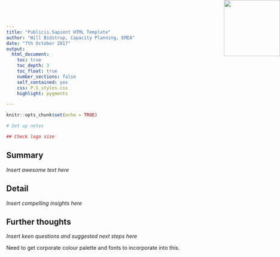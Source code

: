 ```yaml
---
title: "Publicis.Sapient HTML Template"
author: "Will Bidstrup, Capacity Planning, EMEA"
date: "7th October 2017"
output: 
  html_document:
    toc: true
    toc_depth: 3
    toc_float: true
    number_sections: false
    self_contained: yes
    css: P.S_styles.css
    highlight: pygments

---
```


<img src="PS_Logo.jpg" style="position:absolute;top:0px;right:0px; width:150px; height=100px" />


```r
knitr::opts_chunk$set(echo = TRUE)  

# Set up notes

## Check logo size

```

## Summary

*Insert awesome text here*

## Detail 

*Insert compelling insights here*

## Further thoughts

*Insert keen questions and suggested next steps here*  

Need to get corporate colour palette and fonts to incorporate into this.   